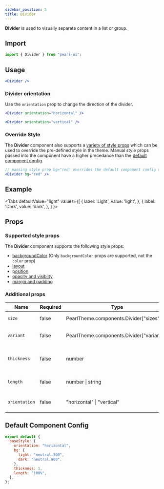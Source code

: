 ```yaml
---
sidebar_position: 5
title: Divider
---
```


**Divider** is used to visually separate content in a list or group.

## Import

```jsx
import { Divider } from "pearl-ui";
```

## Usage

```jsx
<Divider />
```

### Divider orientation

Use the `orientation` prop to change the direction of the divider.

```jsx
<Divider orientation="horizontal" />

<Divider orientation="vertical" />
```

### Override Style

The **Divider** component also supports a [variety of style props](#supported-style-props) which can be used to override the pre-defined style in the theme. Manual style props passed into the component have a higher precedance than the [default component config](#default-component-config).

```jsx
// passing style prop bg="red" overrides the default component config value of bg="neutral.300"
<Divider bg="red" />
```

## Example



<Tabs
  defaultValue="light"
  values={[
    { label: 'Light', value: 'light', },
    { label: 'Dark', value: 'dark', },
  ]
}>
<TabItem value="light">

<Snack snackId="@agrawal-rohit/divider-light" />

</TabItem>

<TabItem value="dark">

<Snack snackId="@agrawal-rohit/divider-dark" />

</TabItem>
</Tabs>

## Props

### Supported style props

The **Divider** component supports the following style props:

- [backgroundColor](../../core-features/style-props#color-and-background-color) (Only `backgroundColor` props are supported, not the `color` prop)
- [layout](../../core-features/style-props#layout)
- [position](../../core-features/style-props#position)
- [opacity and visiblity](../../core-features/style-props#opacity-and-visibility)
- [margin and padding](../../core-features/style-props#margin-and-padding)

### Additional props

| Name          | Required | Type                                             | Default        | Description                  |
| ------------- | -------- | ------------------------------------------------ | -------------- | ---------------------------- |
| `size`        | false    | <t>PearlTheme.components.Divider["sizes"]</t>    |                | The size of the divider      |
| `variant`     | false    | <t>PearlTheme.components.Divider["variants"]</t> |                | The variant of the divider   |
| `thickness`   | false    | <t>number</t>                                    | `1`            | The thickness of the divider |
| `length`      | false    | <t>number \| string</t>                          | `"100%"`       | The length of the divider    |
| `orientation` | false    | <t>"horizontal" \| "vertical"</t>                | `"horizontal"` | The direction of the divider |

## Default Component Config

```js
export default {
  baseStyle: {
    orientation: "horizontal",
    bg: {
      light: "neutral.300",
      dark: "neutral.900",
    },
    thickness: 1,
    length: "100%",
  },
};
```

